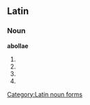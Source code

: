 ==Latin==

===Noun===
'''abollae''' {{f}}

# {{inflection of|abolla#Latin|abolla|gen|s}}
# {{inflection of|abolla#Latin|abolla|dat|s}}
# {{inflection of|abolla#Latin|abolla|nom|p}}
# {{inflection of|abolla#Latin|abolla|voc|p}}

[[Category:Latin noun forms]]